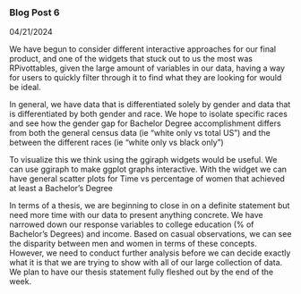 ### Blog Post 6
04/21/2024

We have begun to consider different interactive approaches for our final product, and one of the widgets that stuck out to us the most was RPivottables, given the large amount of variables in our data, having a way for users to quickly filter through it to find what they are looking for would be ideal.

In general, we have data that is differentiated solely by gender and data that is differentiated by both gender and race. We hope to isolate specific races and see how the gender gap for Bachelor Degree accomplishment differs from both the general census data (ie “white only vs total US”) and the between the different races (ie “white only vs black only”)

To visualize this we think using the ggiraph widgets would be useful. We can use ggiraph to make ggplot graphs interactive. With the widget we can have general scatter plots for Time vs percentage of women that achieved at least a Bachelor’s Degree

In terms of a thesis, we are beginning to close in on a definite statement but need more time with our data to present anything concrete. We have narrowed down our response variables to college education (% of Bachelor’s Degrees) and income. Based on casual observations, we can see the disparity between men and women in terms of these concepts. However, we need to conduct further analysis before we can decide exactly what it is that we are trying to show with all of our large collection of data. We plan to have our thesis statement fully fleshed out by the end of the week.
